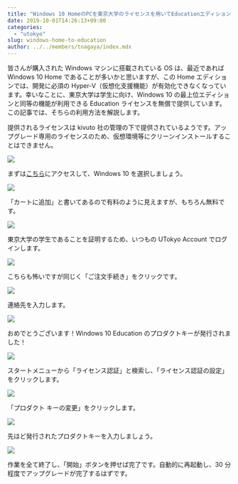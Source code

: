 ```yaml
---
title: "Windows 10 HomeのPCを東京大学のライセンスを用いてEducationエディションにアップグレードする"
date: 2019-10-01T14:26:13+09:00
categories:
  - "utokyo"
slug: windows-home-to-education
author: ../../members/tnagaya/index.mdx
---
```


皆さんが購入された Windows マシンに搭載されている OS は、最近であれば Windows 10 Home であることが多いかと思いますが、この Home エディションでは、開発に必須の Hyper-V（仮想化支援機能）が有効化できなくなっています。幸いなことに、東京大学は学生に向け、Windows 10 の最上位エディションと同等の機能が利用できる Education ライセンスを無償で提供しています。この記事では、そちらの利用方法を解説します。

提供されるライセンスは kivuto 社の管理の下で提供されているようです。アップグレード専用のライセンスのため、仮想環境等にクリーンインストールすることはできません。

![](./windows-01.png)

まずは[こちら](https://utokyo.onthehub.com/)にアクセスして、Windows 10 を選択しましょう。

![](./windows-02.png)

「カートに追加」と書いてあるので有料のように見えますが、もちろん無料です。

![](./windows-03.png)

東京大学の学生であることを証明するため、いつもの UTokyo Account でログインします。

![](./windows-05.png)

こちらも怖いですが同じく「ご注文手続き」をクリックです。

![](./windows-07.png)

連絡先を入力します。

![](./windows-08.png)

おめでとうございます！Windows 10 Education のプロダクトキーが発行されました！

![](./windows-09.png)

スタートメニューから「ライセンス認証」と検索し、「ライセンス認証の設定」をクリックします。

![](./windows-10.png)

「プロダクト キーの変更」をクリックします。

![](./windows-11.png)

先ほど発行されたプロダクトキーを入力しましょう。

![](./windows-12.png)

作業を全て終了し、「開始」ボタンを押せば完了です。自動的に再起動し、30 分程度でアップグレードが完了するはずです。
